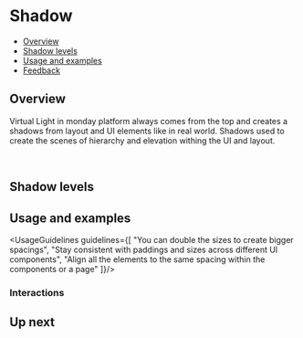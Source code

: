 
<Meta
  title="Foundations/Shadow"
/>

<!--- Component documentation -->

# Shadow
- [Overview](#overview)
- [Shadow levels](#shadow-levels)
- [Usage and examples](#usage-and-examples)
- [Feedback](#feedback)

## Overview
Virtual Light in monday platform always comes from the top and creates a shadows from layout and UI elements like in real world.
Shadows used to create the scenes of hierarchy and elevation withing the UI and layout.

<div className="monday-storybook-shadow_overviww">
  <img className="monday-storybook-shadow_overview-image" alt=""/>
  <img className="monday-storybook-shadow_overview-image" alt=""/>
</div>

## Shadow levels


## Usage and examples
<UsageGuidelines guidelines={[
  "You can double the sizes to create bigger spacings",
  "Stay consistent with paddings and sizes across different UI components",
  "Align all the elements to the same spacing within the components or a page"
]}/>

### Interactions

## Up next